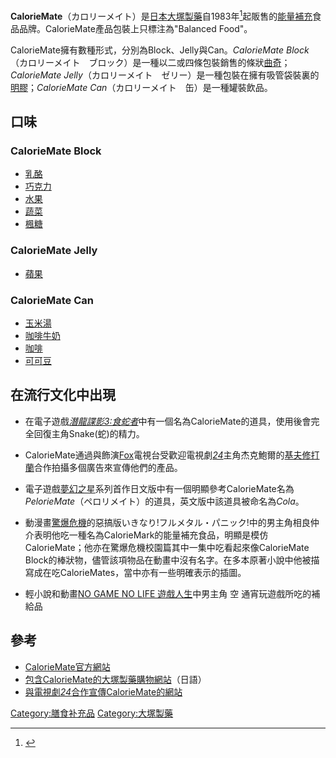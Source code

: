 {{多個問題|
{{Refimprove|time=2021-08-13T12:11:31+00:00}}
{{copyedit|time=2020-12-01}}
{{roughtranslation|time=2020-12-01}}
}}
'''CalorieMate'''（カロリーメイト）是[[日本|日本]][[大塚製藥|大塚製藥]]自1983年<ref>{{Cite web |url=https://www.otsuka.co.jp/cmt/history/ |title=存档副本 |access-date=2019-12-21 |archive-url=https://web.archive.org/web/20191221073405/https://www.otsuka.co.jp/cmt/history/ |archive-date=2019-12-21 |dead-url=yes }}</ref>起販售的[[膳食補充劑|能量補充]]食品品牌。CalorieMate產品包裝上只標注為"Balanced Food"。

CalorieMate擁有數種形式，分別為Block、Jelly與Can。''CalorieMate Block''（カロリーメイト　ブロック）是一種以二或四條包裝銷售的條狀[[曲奇|曲奇]]；''CalorieMate Jelly''（カロリーメイト　ゼリー）是一種包裝在擁有吸管袋裝裏的[[明膠|明膠]]；''CalorieMate Can''（カロリーメイト　缶）是一種罐裝飲品。

== 口味 ==

=== CalorieMate Block ===
* [[乳酪|乳酪]]
* [[巧克力|巧克力]]
* [[水果|水果]]
* [[蔬菜|蔬菜]]
* [[楓糖|楓糖]]

=== CalorieMate Jelly ===
* [[蘋果|蘋果]]

=== CalorieMate Can ===
* [[玉米|玉米]][[湯|湯]]
* [[咖啡牛奶|咖啡牛奶]]
* [[咖啡|咖啡]]
* [[可可豆|可可豆]]

== 在流行文化中出現 ==
*在電子遊戲''[[潛龍諜影3:食蛇者|潛龍諜影3:食蛇者]]''中有一個名為CalorieMate的道具，使用後會完全回復主角Snake(蛇)的精力。

*CalorieMate通過與飾演[[Fox|Fox]]電視台受歡迎電視劇''[[24_(電視劇)|24]]''主角杰克鮑爾的[[基夫修打蘭|基夫修打蘭]]合作拍攝多個廣告來宣傳他們的產品。

*電子遊戲[[夢幻之星|夢幻之星]]系列首作日文版中有一個明顯參考CalorieMate名為''PelorieMate''（ペロリメイト）的道具，英文版中該道具被命名為''Cola''。

*動漫畫[[驚爆危機|驚爆危機]]的惡搞版いきなり!フルメタル・パニック!中的男主角相良仲介表明他吃一種名為CalorieMark的能量補充食品，明顯是模仿CalorieMate；他亦在驚爆危機校園篇其中一集中吃看起來像CalorieMate Block的棒狀物，儘管該項物品在動畫中沒有名字。在多本原著小說中他被描寫成在吃CalorieMates，當中亦有一些明確表示的插圖。

*輕小說和動畫[[NO_GAME_NO_LIFE_遊戲人生|NO GAME NO LIFE 遊戲人生]]中男主角 空 通宵玩遊戲所吃的補給品

== 參考 ==
{{refs}}
*[http://www.otsuka.co.jp/cmt CalorieMate官方網站]{{Wayback|url=http://www.otsuka.co.jp/cmt |date=20070112205624 }}
*[http://www.otsuka-plus1.com 包含CalorieMate的大塚製藥購物網站]{{Wayback|url=http://www.otsuka-plus1.com/ |date=20130915113910 }}（日語）
*[http://www.cmt24.net 與電視劇''[[24_(電視劇)|24]]''合作宣傳CalorieMate的網站]{{Wayback|url=http://www.cmt24.net/ |date=20190514195919 }}

[[Category:膳食补充品|Category:膳食补充品]]
[[Category:大塚製藥|Category:大塚製藥]]